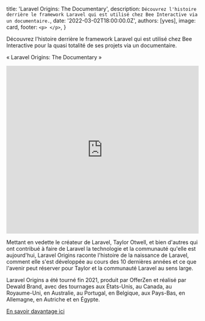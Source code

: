 
  title: 'Laravel Origins: The Documentary',
  description: `Découvrez l'histoire derrière le framework Laravel qui est utilisé chez Bee Interactive via un documentaire.`,
  date: '2022-03-02T18:00:00.0Z',
  authors: [yves],
  image: card,
  footer: `
    <p>
    </p>
  `,
}

Découvrez l'histoire derrière le framework Laravel qui est utilisé chez Bee Interactive pour la quasi totalité de ses projets via un documentaire.

<!--more-->

« Laravel Origins: The Documentary »

<div>
  <iframe
    src="https://www.youtube.com/embed/127ng7botO4"
    frameBorder="0"
    allow="accelerometer; autoplay; clipboard-write; encrypted-media; gyroscope; picture-in-picture"
    allowFullScreen
    width="100%"
    height="440px"
  ></iframe>
</div>

Mettant en vedette le créateur de Laravel, Taylor Otwell, et bien d'autres qui ont contribué à faire de Laravel la technologie et la communauté qu'elle est aujourd'hui, Laravel Origins raconte l'histoire de la naissance de Laravel, comment elle s'est développée au cours des 10 dernières années et ce que l'avenir peut réserver pour Taylor et la communauté Laravel au sens large.

Laravel Origins a été tourné fin 2021, produit par OfferZen et réalisé par Dewald Brand, avec des tournages aux États-Unis, au Canada, au Royaume-Uni, en Australie, au Portugal, en Belgique, aux Pays-Bas, en Allemagne, en Autriche et en Égypte.

<a href="https://www.offerzen.com/community/laravel-origins-documentary" target="_blank">En savoir davantage ici</a>
